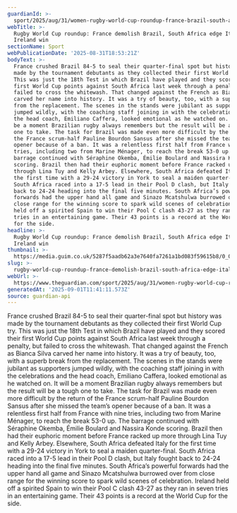 ```yaml
---
guardianId: >-
  sport/2025/aug/31/women-rugby-world-cup-roundup-france-brazil-south-africa-italy-ireland-spain
webTitle: >-
  Rugby World Cup roundup: France demolish Brazil, South Africa edge Italy,
  Ireland win
sectionName: Sport
webPublicationDate: '2025-08-31T18:53:21Z'
bodyText: >-
  France crushed Brazil 84-5 to seal their quarter-final spot but history was
  made by the tournament debutants as they collected their first World Cup try.
  This was just the 18th Test in which Brazil have played and they scored their
  first World Cup points against South Africa last week through a penalty, but
  failed to cross the whitewash. That changed against the French as Bianca Silva
  carved her name into history. It was a try of beauty, too, with a superb break
  from the replacement. The scenes in the stands were jubilant as supporters
  jumped wildly, with the coaching staff joining in with the celebrations and
  the head coach, Emiliano Caffera, looked emotional as he watched on. It will
  be a moment Brazilian rugby always remembers but the result will be a tough
  one to take. The task for Brazil was made even more difficult by the return of
  the France scrum-half Pauline Bourdon Sansus after she missed the team’s
  opener because of a ban. It was a relentless first half from France with nine
  tries, including two from Marine Ménager, to reach the break 53-0 up. The
  barrage continued with Séraphine Okemba, Émilie Boulard and Nassira Konde
  scoring. Brazil then had their euphoric moment before France racked up more
  through Lina Tuy and Kelly Arbey. Elsewhere, South Africa defeated Italy for
  the first time with a 29-24 victory in York to seal a maiden quarter-final.
  South Africa raced into a 17-5 lead in their Pool D clash, but Italy fought
  back to 24-24 heading into the final five minutes. South Africa’s powerful
  forwards had the upper hand all game and Sinazo Mcatshulwa burrowed over from
  close range for the winning score to spark wild scenes of celebration. Ireland
  held off a spirited Spain to win their Pool C clash 43-27 as they ran in seven
  tries in an entertaining game. Their 43 points is a record at the World Cup
  for the side.
headline: >-
  Rugby World Cup roundup: France demolish Brazil, South Africa edge Italy,
  Ireland win
thumbnail: >-
  https://media.guim.co.uk/5287f5aadb62a3e7640fa7261a1bd083f59615b8/0_0_4454_3563/500.jpg
slug: >-
  rugby-world-cup-roundup-france-demolish-brazil-south-africa-edge-italy-ireland-win
webUrl: >-
  https://www.theguardian.com/sport/2025/aug/31/women-rugby-world-cup-roundup-france-brazil-south-africa-italy-ireland-spain
generatedAt: '2025-09-01T11:41:11.573Z'
source: guardian-api
---
```

France crushed Brazil 84-5 to seal their quarter-final spot but history was made by the tournament debutants as they collected their first World Cup try. This was just the 18th Test in which Brazil have played and they scored their first World Cup points against South Africa last week through a penalty, but failed to cross the whitewash. That changed against the French as Bianca Silva carved her name into history. It was a try of beauty, too, with a superb break from the replacement. The scenes in the stands were jubilant as supporters jumped wildly, with the coaching staff joining in with the celebrations and the head coach, Emiliano Caffera, looked emotional as he watched on. It will be a moment Brazilian rugby always remembers but the result will be a tough one to take. The task for Brazil was made even more difficult by the return of the France scrum-half Pauline Bourdon Sansus after she missed the team’s opener because of a ban. It was a relentless first half from France with nine tries, including two from Marine Ménager, to reach the break 53-0 up. The barrage continued with Séraphine Okemba, Émilie Boulard and Nassira Konde scoring. Brazil then had their euphoric moment before France racked up more through Lina Tuy and Kelly Arbey. Elsewhere, South Africa defeated Italy for the first time with a 29-24 victory in York to seal a maiden quarter-final. South Africa raced into a 17-5 lead in their Pool D clash, but Italy fought back to 24-24 heading into the final five minutes. South Africa’s powerful forwards had the upper hand all game and Sinazo Mcatshulwa burrowed over from close range for the winning score to spark wild scenes of celebration. Ireland held off a spirited Spain to win their Pool C clash 43-27 as they ran in seven tries in an entertaining game. Their 43 points is a record at the World Cup for the side.
